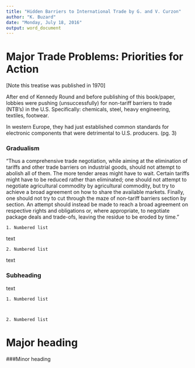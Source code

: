 ```yaml
---
title: "Hidden Barriers to International Trade by G. and V. Curzon"
author: "K. Buzard"
date: "Monday, July 18, 2016"
output: word_document
---
```



Major Trade Problems: Priorities for Action
===================================================

[Note this treatise was published in 1970]

After end of Kennedy Round  and before publishing of this book/paper, lobbies were pushing (unsuccessfully) for non-tariff barriers to trade (NTB's) in the U.S. Specifically: chemicals, steel, heavy engineering, textiles, footwear.

In western Europe, they had just established common standards for electronic components that were detrimental to U.S. producers. (pg. 3)

### Gradualism

"Thus a comprehensive trade negotiation, while aiming at the elimination of tariffs and other trade barriers on industrial goods, should not attempt to abolish all of them. The more tender areas might have to wait. Certain tariffs might have to be reduced rather than eliminated; one should not attempt to negotiate agricultural commodity by agricultural commodity, but try to achieve a broad agreement on how to share the available markets. Finally, one should not try to cut through the maze of non-tariff barriers section by section. An attempt should instead be made to reach a broad agreement on respective rights and obligations or, where appropriate, to negotiate package deals and trade-ofs, leaving the residue to be eroded by time."

	1. Numbered list

text

	2. Numbered list

text

### Subheading

text

	1. Numbered list



	2. Numbered list


Major heading
===================================================

###Minor heading

